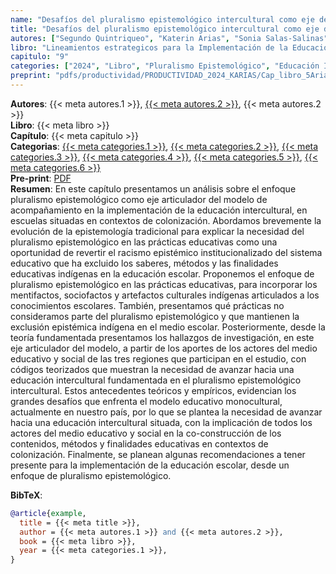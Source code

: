 ```yaml
---
name: "Desafíos del pluralismo epistemológico intercultural como eje de un modelo de acompañamiento"
title: "Desafíos del pluralismo epistemológico intercultural como eje de un modelo de acompañamiento"
autores: ["Segundo Quintriqueo", "Katerin Arias", "Sonia Salas-Salinas"]
libro: "Lineamientos estrategicos para la Implementación de la Educación Intercultural desde un Modelo de Acompañamiento"
capitulo: "9"
categories: ["2024", "Libro", "Pluralismo Epistemológico", "Educación Intercultural", "Modelo de Acompañamiento", "Contexto de Colonización"]
preprint: "pdfs/productividad/PRODUCTIVIDAD_2024_KARIAS/Cap_libro_5Arias-Ortega_2024_Referato.pdf"
---
```

**Autores**: {{< meta autores.1 >}}, [{{< meta autores.2 >}}](../members/current/katerinarias.qmd), {{< meta autores.2 >}}  
**Libro**: {{< meta libro >}}   
**Capítulo**: {{< meta capitulo >}}   
**Categorias**: [{{< meta categories.1 >}}](../publications.qmd#category=2024), [{{< meta categories.2 >}}](../publications.qmd#category=Libro), [{{< meta categories.3 >}}](../publications.qmd#category=Pluralismo+Epistemológico), [{{< meta categories.4 >}}](../publications.qmd#category=Educación+Intercultural), [{{< meta categories.5 >}}](../publications.qmd#category=Modelo+de+Acompañamiento), [{{< meta categories.6 >}}](../publications.qmd#category=Contexto+de+Colonización)  
**Pre-print**: [PDF](../{{< meta preprint >}})  
**Resumen**: En este capítulo presentamos un análisis sobre el enfoque pluralismo
epistemológico como eje articulador del modelo de acompañamiento en la
implementación de la educación intercultural, en escuelas situadas en contextos
de colonización. Abordamos brevemente la evolución de la epistemología
tradicional para explicar la necesidad del pluralismo epistemológico en las
prácticas educativas como una oportunidad de revertir el racismo epistémico
institucionalizado del sistema educativo que ha excluido los saberes, métodos
y las finalidades educativas indígenas en la educación escolar. Proponemos el
enfoque de pluralismo epistemológico en las prácticas educativas, para incorporar
los mentifactos, sociofactos y artefactos culturales indígenas articulados a los
conocimientos escolares. También, presentamos qué prácticas no consideramos
parte del pluralismo epistemológico y que mantienen la exclusión epistémica
indígena en el medio escolar. Posteriormente, desde la teoría fundamentada
presentamos los hallazgos de investigación, en este eje articulador del modelo, a
partir de los aportes de los actores del medio educativo y social de las tres regiones
que participan en el estudio, con códigos teorizados que muestran la necesidad
de avanzar hacia una educación intercultural fundamentada en el pluralismo
epistemológico intercultural. Estos antecedentes teóricos y empíricos, evidencian
los grandes desafíos que enfrenta el modelo educativo monocultural, actualmente
en nuestro país, por lo que se plantea la necesidad de avanzar hacia una educación
intercultural situada, con la implicación de todos los actores del medio educativo
y social en la co-construcción de los contenidos, métodos y finalidades educativas
en contextos de colonización. Finalmente, se planean algunas recomendaciones a
tener presente para la implementación de la educación escolar, desde un enfoque
de pluralismo epistemológico.   


**BibTeX**:
```bibtex
@article{example,
  title = {{< meta title >}},
  author = {{< meta autores.1 >}} and {{< meta autores.2 >}},
  book = {{< meta libro >}},
  year = {{< meta categories.1 >}},
}
```